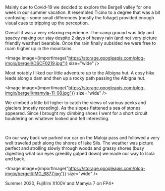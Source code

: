 
Mainly due to Covid-19 we decided to explore the Bergell valley for one week in our summer vacation.
It resembled Ticino to a degree that was a bit confusing - some small differences (mostly the foliage) provided
enough visual cues to tripping up the perception.

Overall it was a very relaxing experience. The camp ground was tidy and spacey making our stay despite 2 days of heavy
rain (and not very picture friendly weather) bearable. Once the rain finally subsided we were free to roam higher up
in the mountains.

<!-- <Image
  span="wide"
  {...importImage(
    "https://storage.googleapis.com/plog-imgix/bergell/DSCF0211.jpg"
  )}
/> -->

<Image image={importImage("https://storage.googleapis.com/plog-imgix/bergell/DSCF0219.jpg")} size="wide" />

Most notably I liked our little adventure up to the Albigna hut. A cosy hike leads along a dam and then up a rocky path
passing the Albigna hut.

<Image image={importImage("https://storage.googleapis.com/plog-imgix/bergell/mamyia-11-08.jpg")} size="wide" />

We climbed a little bit higher to catch the views of various peeks and glaciers (mostly receding). As the
slopes flattened a sea of stones appeared. Since I brought my climbing shoes I went for a short circuit
bouldering on whatever looked and felt interesting.

<Group>
  <Image
    span={[12]}
    aspectRatio={1}
    image={importImage("https://storage.googleapis.com/plog-imgix/bergell/mamyia-13-04.jpg")}
  />
  <Image
    span={[12]}
    aspectRatio={1}
    image={importImage("https://storage.googleapis.com/plog-imgix/bergell/mamyia-13-03.jpg")}
    size="default"
  />
</Group>

On our way back we parked our car on the Maloja pass and followed a very well traveled path along the shores of lake Sils. The weather was picture
perfect and strolling slowly through woods and grassy shores (busy digesting what our eyes greedily gulped down) we made our way to Isola and back.

<Image image={importImage("https://storage.googleapis.com/plog-imgix/bergell/IMG_6877.jpg")} size="wide" />

<Footer>Summer 2020, Fujifilm X100V and Mamyia 7 on FP4+</Footer>
